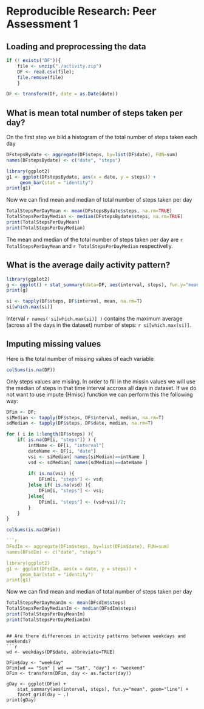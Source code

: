# Reproducible Research: Peer Assessment 1


## Loading and preprocessing the data
```{r, results='hide'}
if (! exists("DF")){
    file <- unzip("./activity.zip")
    DF <- read.csv(file); 
    file.remove(file)
    }

DF <- transform(DF, date = as.Date(date))
```
## What is mean total number of steps taken per day?

On the first step we bild a histogram of the total number of steps taken each day
```{r nOfstepsPerDay}
DFstepsBydate <- aggregate(DF$steps, by=list(DF$date), FUN=sum)
names(DFstepsBydate) <- c("date", "steps")

library(ggplot2)
g1 <- ggplot(DFstepsBydate, aes(x = date, y = steps)) +
     geom_bar(stat = "identity")
print(g1)
```

Now we can find mean and median of total number of steps taken per day
```{r}
TotalStepsPerDayMean <- mean(DFstepsBydate$steps, na.rm=TRUE)
TotalStepsPerDayMedian <- median(DFstepsBydate$steps, na.rm=TRUE)
print(TotalStepsPerDayMean)
print(TotalStepsPerDayMedian)
```
The mean and median of the total number of steps taken per day are `r TotalStepsPerDayMean` and `r TotalStepsPerDayMedian` respectivelly.

## What is the average daily activity pattern?
```{r}
library(ggplot2)
g <- ggplot() + stat_summary(data=DF, aes(interval, steps), fun.y="mean", geom="line")
print(g)

si <- tapply(DF$steps, DF$interval, mean, na.rm=T)
si[which.max(si)]
```
Interval `r names( si[which.max(si)] )` contains the maximum average (across all the days in the dataset) number of steps: `r si[which.max(si)]`.

## Imputing missing values
Here is the total number of missing values of each variable
```{r}
colSums(is.na(DF))
```

Only steps values are misiing. In order to fill in the missin values we will use the median of steps in that time interval accross all days in dataset. If we do not want to use impute {Hmisc} function we can perform this the following way:
```{r}
DFim <- DF;   
siMedian <- tapply(DF$steps, DF$interval, median, na.rm=T)
sdMedian <- tapply(DF$steps, DF$date, median, na.rm=T)

for ( i in 1:length(DF$steps) ){
    if( is.na(DF[i, "steps"]) ) {
        intName <- DF[i, "interval"]
        dateName <- DF[i, "date"]
        vsi <- siMedian[ names(siMedian)==intName ]
        vsd <- sdMedian[ names(sdMedian)==dateName ]
        
        if( is.na(vsi) ){
            DFim[i, "steps"] <- vsd;
        }else if( is.na(vsd) ){
            DFim[i, "steps"] <- vsi;
        }else{
            DFim[i, "steps"] <- (vsd+vsi)/2;
        }
    }
}

colSums(is.na(DFim))

```

```{r}
```{r nOfstepsPerDayImputed}
DFsdIm <- aggregate(DFim$steps, by=list(DFim$date), FUN=sum)
names(DFsdIm) <- c("date", "steps")

library(ggplot2)
g1 <- ggplot(DFsdIm, aes(x = date, y = steps)) +
     geom_bar(stat = "identity")
print(g1)
```

Now we can find mean and median of total number of steps taken per day
```{r}
TotalStepsPerDayMeanIm <- mean(DFsdIm$steps)
TotalStepsPerDayMedianIm <- median(DFsdIm$steps)
print(TotalStepsPerDayMeanIm)
print(TotalStepsPerDayMedianIm)
```
```

## Are there differences in activity patterns between weekdays and weekends?
```{r}
wd <- weekdays(DF$date, abbreviate=TRUE)

DFim$day <- "weekday"
DFim[wd == "Sun" | wd == "Sat", "day"] <- "weekend"
DFim <- transform(DFim, day <- as.factor(day))

gDay <- ggplot(DFim) + 
    stat_summary(aes(interval, steps), fun.y="mean", geom="line") + 
    facet_grid(day ~ .) 
print(gDay)
```

